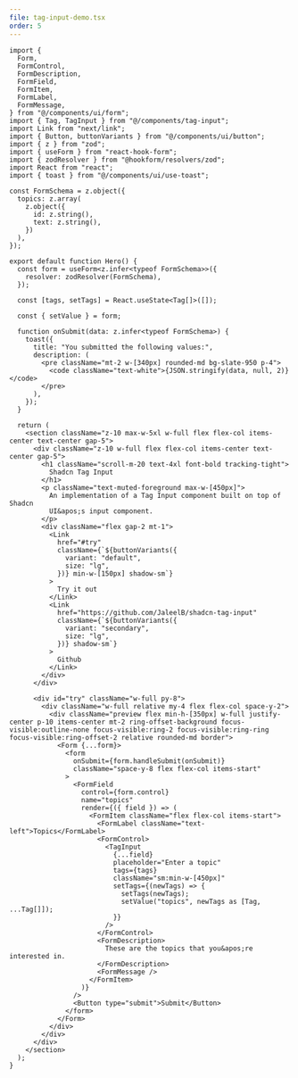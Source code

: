 ```yaml
---
file: tag-input-demo.tsx
order: 5
---
```


```tsx
import {
  Form,
  FormControl,
  FormDescription,
  FormField,
  FormItem,
  FormLabel,
  FormMessage,
} from "@/components/ui/form";
import { Tag, TagInput } from "@/components/tag-input";
import Link from "next/link";
import { Button, buttonVariants } from "@/components/ui/button";
import { z } from "zod";
import { useForm } from "react-hook-form";
import { zodResolver } from "@hookform/resolvers/zod";
import React from "react";
import { toast } from "@/components/ui/use-toast";

const FormSchema = z.object({
  topics: z.array(
    z.object({
      id: z.string(),
      text: z.string(),
    })
  ),
});

export default function Hero() {
  const form = useForm<z.infer<typeof FormSchema>>({
    resolver: zodResolver(FormSchema),
  });

  const [tags, setTags] = React.useState<Tag[]>([]);

  const { setValue } = form;

  function onSubmit(data: z.infer<typeof FormSchema>) {
    toast({
      title: "You submitted the following values:",
      description: (
        <pre className="mt-2 w-[340px] rounded-md bg-slate-950 p-4">
          <code className="text-white">{JSON.stringify(data, null, 2)}</code>
        </pre>
      ),
    });
  }

  return (
    <section className="z-10 max-w-5xl w-full flex flex-col items-center text-center gap-5">
      <div className="z-10 w-full flex flex-col items-center text-center gap-5">
        <h1 className="scroll-m-20 text-4xl font-bold tracking-tight">
          Shadcn Tag Input
        </h1>
        <p className="text-muted-foreground max-w-[450px]">
          An implementation of a Tag Input component built on top of Shadcn
          UI&apos;s input component.
        </p>
        <div className="flex gap-2 mt-1">
          <Link
            href="#try"
            className={`${buttonVariants({
              variant: "default",
              size: "lg",
            })} min-w-[150px] shadow-sm`}
          >
            Try it out
          </Link>
          <Link
            href="https://github.com/JaleelB/shadcn-tag-input"
            className={`${buttonVariants({
              variant: "secondary",
              size: "lg",
            })} shadow-sm`}
          >
            Github
          </Link>
        </div>
      </div>

      <div id="try" className="w-full py-8">
        <div className="w-full relative my-4 flex flex-col space-y-2">
          <div className="preview flex min-h-[350px] w-full justify-center p-10 items-center mt-2 ring-offset-background focus-visible:outline-none focus-visible:ring-2 focus-visible:ring-ring focus-visible:ring-offset-2 relative rounded-md border">
            <Form {...form}>
              <form
                onSubmit={form.handleSubmit(onSubmit)}
                className="space-y-8 flex flex-col items-start"
              >
                <FormField
                  control={form.control}
                  name="topics"
                  render={({ field }) => (
                    <FormItem className="flex flex-col items-start">
                      <FormLabel className="text-left">Topics</FormLabel>
                      <FormControl>
                        <TagInput
                          {...field}
                          placeholder="Enter a topic"
                          tags={tags}
                          className="sm:min-w-[450px]"
                          setTags={(newTags) => {
                            setTags(newTags);
                            setValue("topics", newTags as [Tag, ...Tag[]]);
                          }}
                        />
                      </FormControl>
                      <FormDescription>
                        These are the topics that you&apos;re interested in.
                      </FormDescription>
                      <FormMessage />
                    </FormItem>
                  )}
                />
                <Button type="submit">Submit</Button>
              </form>
            </Form>
          </div>
        </div>
      </div>
    </section>
  );
}
```

